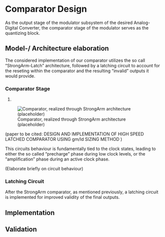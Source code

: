 # Comparator Design

As the output stage of the modulator subsystem of the desired Analog-Digital Converter, the comparator stage of the modulator serves as the quantizing block.

## Model-/ Architecture elaboration

The considered implementation of our comparator utilizes the so call "StrongArm-Latch" architecture, followed by a latching circuit to account for the reseting within the comparator and the resulting "invalid" outputs it would provide.

### Comparator Stage

@strongarm_circuit.

![Comparator, realized through StrongArm architecture (placeholder)](figures/comp/StrongArm_placeholder.svg){#strongarm_circuit}

(paper to be cited: DESIGN AND IMPLEMENTATION OF HIGH SPEED LATCHED COMPARATOR
USING gm/Id SIZING METHOD
)

This circuits behaviour is fundamentally tied to the clock states, leading to either the so called "precharge" phase during low clock levels, or the "amplification" phase during an active clock phase.

(Elaborate briefly on circuit behaviour)

### Latching Circuit

After the StrongArm comparator, as mentioned previously, a latching circuit is implemented for improved validity of the final outputs.



## Implementation

## Validation